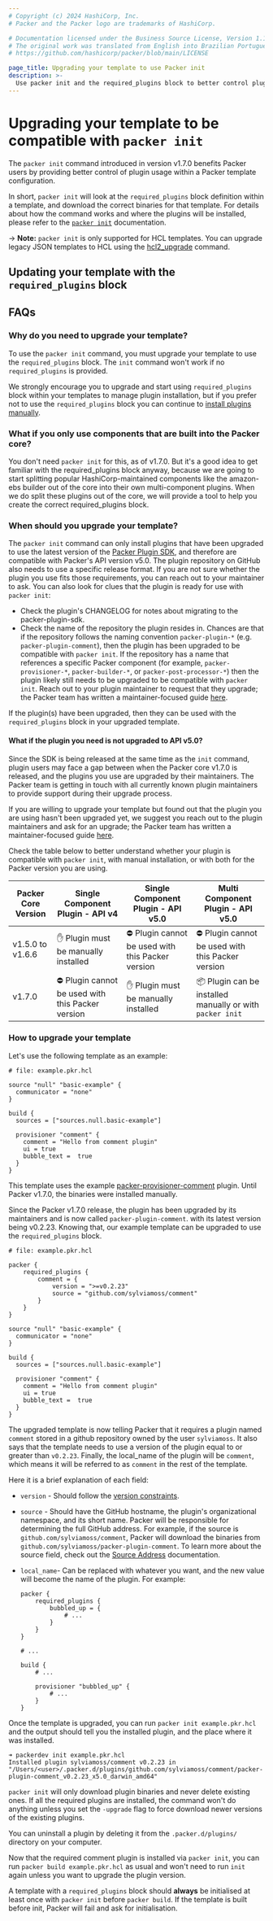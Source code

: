 ```yaml
---
# Copyright (c) 2024 HashiCorp, Inc.
# Packer and the Packer logo are trademarks of HashiCorp.

# Documentation licensed under the Business Source License, Version 1.1.
# The original work was translated from English into Brazilian Portuguese.
# https://github.com/hashicorp/packer/blob/main/LICENSE

page_title: Upgrading your template to use Packer init
description: >-
  Use packer init and the required_plugins block to better control plugin usage within Packer templates. Learn how to update your template to work with these new features.
---
```


# Upgrading your template to be compatible with `packer init`

The `packer init` command introduced in version v1.7.0 benefits Packer users by providing better control of plugin
usage within a Packer template configuration.

In short, `packer init` will look at the `required_plugins` block definition within a template, and download the correct
binaries for that template. For details about how the command works and where the plugins will be installed, please
refer to the [`packer init`](/packer/docs/commands/init) documentation.

-> **Note:** `packer init` is only supported for HCL templates. You can
upgrade legacy JSON templates to HCL using the [hcl2_upgrade](/packer/docs/commands/hcl2_upgrade) command.

## Updating your template with the `required_plugins` block

## FAQs

### Why do you need to upgrade your template?

To use the `packer init` command, you must upgrade your template to use the `required_plugins` block. The `init` command
won't work if no `required_plugins` is provided.

We strongly encourage you to upgrade and start using `required_plugins` block within your templates to manage plugin
installation, but if you prefer not to use the `required_plugins` block you can continue to
[install plugins manually](/packer/docs/plugins#installing-plugins).

### What if you only use components that are built into the Packer core?

You don't need `packer init` for this, as of v1.7.0. But it's a good idea to get familiar with the required_plugins
block anyway, because we are going to start splitting popular HashiCorp-maintained components like the amazon-ebs
builder out of the core into their own multi-component plugins. When we do split these plugins out of the core, we will
provide a tool to help you create the correct required_plugins block.

### When should you upgrade your template?

The `packer init` command can only install plugins that have been upgraded to use the latest version of the
[Packer Plugin SDK](https://github.com/hashicorp/packer-plugin-sdk), and therefore are compatible with Packer's API
version v5.0. The plugin repository on GitHub also needs to use a specific release format. If you are not sure whether
the plugin you use fits those requirements, you can reach out to your maintainer to ask. You can also look for clues
that the plugin is ready for use with `packer init`:

- Check the plugin's CHANGELOG for notes about migrating to the packer-plugin-sdk.
- Check the name of the repository the plugin resides in. Chances are that if the repository follows the naming
  convention `packer-plugin-*` (e.g. `packer-plugin-comment`), then the plugin has been upgraded to be compatible with
  `packer init`. If the repository has a name that references a specific Packer component (for example,
  `packer-provisioner-*`, `packer-builder-*`, or `packer-post-processor-*`) then the plugin likely still needs to be
  upgraded to be compatible with `packer init`. Reach out to your plugin maintainer to request that they upgrade; the
  Packer team has written a maintainer-focused guide [here](/packer/guides/1.7-plugin-upgrade).

If the plugin(s) have been upgraded, then they can be used with the `required_plugins` block in your upgraded template.

#### What if the plugin you need is not upgraded to API v5.0?

Since the SDK is being released at the same time as the `init` command, plugin users may face a gap between when the
Packer core v1.7.0 is released, and the plugins you use are upgraded by their maintainers. The Packer team is getting
in touch with all currently known plugin maintainers to provide support during their upgrade process.

If you are willing to upgrade your template but found out that the plugin you are using hasn't been upgraded yet,
we suggest you reach out to the plugin maintainers and ask for an upgrade; the Packer team has written a
maintainer-focused guide [here](/packer/guides/1.7-plugin-upgrade).

Check the table below to better understand whether your plugin is compatible with `packer init`, with manual
installation, or with both for the Packer version you are using.

| Packer Core Version | Single Component Plugin - API v4                  | Single Component Plugin - API v5.0                | Multi Component Plugin - API v5.0                         |
| ------------------- | ------------------------------------------------- | ------------------------------------------------- | --------------------------------------------------------- |
| v1.5.0 to v1.6.6    | ✋ Plugin must be manually installed              | ⛔ Plugin cannot be used with this Packer version | ⛔ Plugin cannot be used with this Packer version         |
| v1.7.0              | ⛔ Plugin cannot be used with this Packer version | ✋ Plugin must be manually installed              | 📦 Plugin can be installed manually or with `packer init` |

### How to upgrade your template

Let's use the following template as an example:

```hcl
# file: example.pkr.hcl

source "null" "basic-example" {
  communicator = "none"
}

build {
  sources = ["sources.null.basic-example"]

  provisioner "comment" {
    comment = "Hello from comment plugin"
    ui = true
    bubble_text =  true
  }
}
```

This template uses the example [packer-provisioner-comment](https://github.com/sylviamoss/packer-plugin-comment) plugin.
Until Packer v1.7.0, the binaries were installed manually.

Since the Packer v1.7.0 release, the plugin has been upgraded by its maintainers and is now called
`packer-plugin-comment`. with its latest version being v0.2.23. Knowing that, our example template can be upgraded to
use the `required_plugins` block.

```hcl
# file: example.pkr.hcl

packer {
    required_plugins {
        comment = {
            version = ">=v0.2.23"
            source = "github.com/sylviamoss/comment"
        }
    }
}

source "null" "basic-example" {
  communicator = "none"
}

build {
  sources = ["sources.null.basic-example"]

  provisioner "comment" {
    comment = "Hello from comment plugin"
    ui = true
    bubble_text =  true
  }
}
```

The upgraded template is now telling Packer that it requires a plugin named `comment` stored in a github repository
owned by the user `sylviamoss`. It also says that the template needs to use a version of the plugin equal to or greater
than `v0.2.23`. Finally, the local_name of the plugin will be `comment`, which means it will be referred to as `comment`
in the rest of the template.

Here it is a brief explanation of each field:

- `version` - Should follow the [version constraints](/packer/docs/templates/hcl_templates/blocks/packer#version-constraints).
- `source` - Should have the GitHub hostname, the plugin's organizational namespace, and its short name.
  Packer will be responsible for determining the full GitHub
  address. For example, if the source is `github.com/sylviamoss/comment`, Packer
  will download the binaries from `github.com/sylviamoss/packer-plugin-comment`.
  To learn more about the source field, check out the [Source
  Address](/packer/docs/plugins#source-addresses) documentation.
- `local_name`- Can be replaced with whatever you want, and the new value will become the name of the plugin.
  For example:

  ```hcl
  packer {
      required_plugins {
          bubbled_up = {
              # ...
          }
      }
  }

  # ...

  build {
      # ...

      provisioner "bubbled_up" {
          # ...
      }
  }
  ```

Once the template is upgraded, you can run `packer init example.pkr.hcl` and the output should tell you the installed
plugin, and the place where it was installed.

```shell
➜ packerdev init example.pkr.hcl
Installed plugin sylviamoss/comment v0.2.23 in "/Users/<user>/.packer.d/plugins/github.com/sylviamoss/comment/packer-plugin-comment_v0.2.23_x5.0_darwin_amd64"
```

`packer init` will only download plugin binaries and never delete existing ones. If all the required plugins are installed,
the command won't do anything unless you set the `-upgrade` flag to force download newer versions of the existing plugins.

You can uninstall a plugin by deleting it from the `.packer.d/plugins/` directory on your computer.

Now that the required comment plugin is installed via `packer init`, you can run `packer build example.pkr.hcl` as usual
and won't need to run `init` again unless you want to upgrade the plugin version.

A template with a `required_plugins` block should **always** be initialised at least once with `packer init` before
`packer build`. If the template is built before init, Packer will fail and ask for initialisation.
